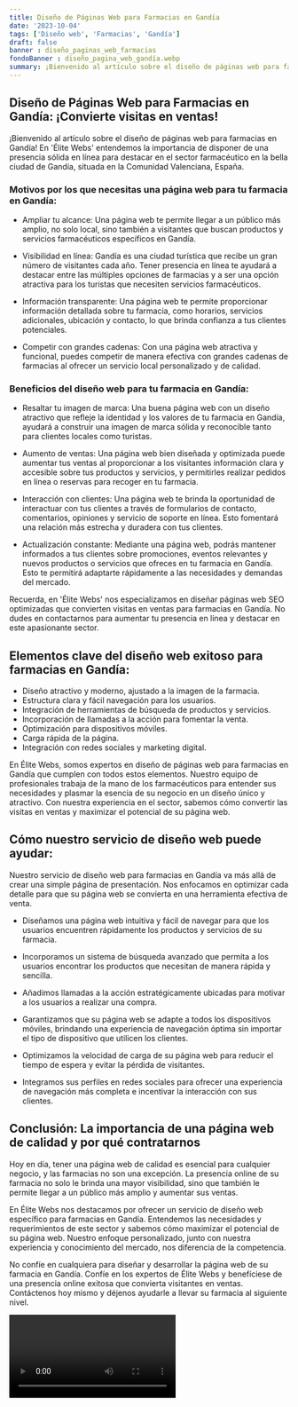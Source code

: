 ```yaml
---
title: Diseño de Páginas Web para Farmacias en Gandía
date: '2023-10-04'
tags: ['Diseño web', 'Farmacias', 'Gandía']
draft: false
banner : diseño_paginas_web_farmacias
fondoBanner : diseño_pagina_web_gandía.webp
summary: ¡Bienvenido al artículo sobre el diseño de páginas web para farmacias en Gandía! En 'Élite Webs' entendemos la importancia de disponer de una presencia sólida en línea para destacar en el sector farmacéutico en la bella ciudad de Gandía, situada en la Comunidad Valenciana, España.
---
```


## Diseño de Páginas Web para Farmacias en Gandía: ¡Convierte visitas en ventas!

¡Bienvenido al artículo sobre el diseño de páginas web para farmacias en Gandía! En 'Élite Webs' entendemos la importancia de disponer de una presencia sólida en línea para destacar en el sector farmacéutico en la bella ciudad de Gandía, situada en la Comunidad Valenciana, España.

### Motivos por los que necesitas una página web para tu farmacia en Gandía:

- Ampliar tu alcance: Una página web te permite llegar a un público más amplio, no solo local, sino también a visitantes que buscan productos y servicios farmacéuticos específicos en Gandía.

- Visibilidad en línea: Gandía es una ciudad turística que recibe un gran número de visitantes cada año. Tener presencia en línea te ayudará a destacar entre las múltiples opciones de farmacias y a ser una opción atractiva para los turistas que necesiten servicios farmacéuticos.

- Información transparente: Una página web te permite proporcionar información detallada sobre tu farmacia, como horarios, servicios adicionales, ubicación y contacto, lo que brinda confianza a tus clientes potenciales.

- Competir con grandes cadenas: Con una página web atractiva y funcional, puedes competir de manera efectiva con grandes cadenas de farmacias al ofrecer un servicio local personalizado y de calidad.

### Beneficios del diseño web para tu farmacia en Gandía:

- Resaltar tu imagen de marca: Una buena página web con un diseño atractivo que refleje la identidad y los valores de tu farmacia en Gandía, ayudará a construir una imagen de marca sólida y reconocible tanto para clientes locales como turistas.

- Aumento de ventas: Una página web bien diseñada y optimizada puede aumentar tus ventas al proporcionar a los visitantes información clara y accesible sobre tus productos y servicios, y permitirles realizar pedidos en línea o reservas para recoger en tu farmacia.

- Interacción con clientes: Una página web te brinda la oportunidad de interactuar con tus clientes a través de formularios de contacto, comentarios, opiniones y servicio de soporte en línea. Esto fomentará una relación más estrecha y duradera con tus clientes.

- Actualización constante: Mediante una página web, podrás mantener informados a tus clientes sobre promociones, eventos relevantes y nuevos productos o servicios que ofreces en tu farmacia en Gandía. Esto te permitirá adaptarte rápidamente a las necesidades y demandas del mercado.

Recuerda, en 'Élite Webs' nos especializamos en diseñar páginas web SEO optimizadas que convierten visitas en ventas para farmacias en Gandía. No dudes en contactarnos para aumentar tu presencia en línea y destacar en este apasionante sector.

<GifSeo />

<Cta />

## Elementos clave del diseño web exitoso para farmacias en Gandía:

- Diseño atractivo y moderno, ajustado a la imagen de la farmacia.
- Estructura clara y fácil navegación para los usuarios.
- Integración de herramientas de búsqueda de productos y servicios.
- Incorporación de llamadas a la acción para fomentar la venta.
- Optimización para dispositivos móviles.
- Carga rápida de la página.
- Integración con redes sociales y marketing digital.

En Élite Webs, somos expertos en diseño de páginas web para farmacias en Gandía que cumplen con todos estos elementos. Nuestro equipo de profesionales trabaja de la mano de los farmacéuticos para entender sus necesidades y plasmar la esencia de su negocio en un diseño único y atractivo. Con nuestra experiencia en el sector, sabemos cómo convertir las visitas en ventas y maximizar el potencial de su página web.

## Cómo nuestro servicio de diseño web puede ayudar:

Nuestro servicio de diseño web para farmacias en Gandía va más allá de crear una simple página de presentación. Nos enfocamos en optimizar cada detalle para que su página web se convierta en una herramienta efectiva de venta. 

- Diseñamos una página web intuitiva y fácil de navegar para que los usuarios encuentren rápidamente los productos y servicios de su farmacia.

- Incorporamos un sistema de búsqueda avanzado que permita a los usuarios encontrar los productos que necesitan de manera rápida y sencilla.

- Añadimos llamadas a la acción estratégicamente ubicadas para motivar a los usuarios a realizar una compra.

- Garantizamos que su página web se adapte a todos los dispositivos móviles, brindando una experiencia de navegación óptima sin importar el tipo de dispositivo que utilicen los clientes.

- Optimizamos la velocidad de carga de su página web para reducir el tiempo de espera y evitar la pérdida de visitantes.

- Integramos sus perfiles en redes sociales para ofrecer una experiencia de navegación más completa e incentivar la interacción con sus clientes.

## Conclusión: La importancia de una página web de calidad y por qué contratarnos

Hoy en día, tener una página web de calidad es esencial para cualquier negocio, y las farmacias no son una excepción. La presencia online de su farmacia no solo le brinda una mayor visibilidad, sino que también le permite llegar a un público más amplio y aumentar sus ventas.

En Élite Webs nos destacamos por ofrecer un servicio de diseño web específico para farmacias en Gandía. Entendemos las necesidades y requerimientos de este sector y sabemos cómo maximizar el potencial de su página web. Nuestro enfoque personalizado, junto con nuestra experiencia y conocimiento del mercado, nos diferencia de la competencia.

No confíe en cualquiera para diseñar y desarrollar la página web de su farmacia en Gandía. Confíe en los expertos de Élite Webs y benefíciese de una presencia online exitosa que convierta visitantes en ventas. Contáctenos hoy mismo y déjenos ayudarle a llevar su farmacia al siguiente nivel.

<Video />

<CtaBot job='Farmacias' city='Gandía'/>

<Gmaps query='Gandía+españa+maps' />
